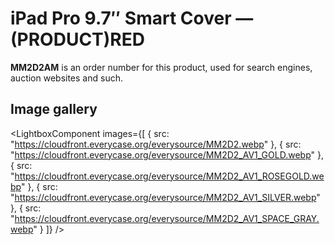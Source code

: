 
# iPad Pro 9.7″ Smart Cover — (PRODUCT)RED

<Callout type='info' emoji='👉🏻'>**MM2D2AM** is an order number for this product, used for search engines, auction websites and such.</Callout>

## Image gallery

<LightboxComponent
    images={[
      {
        src: "https://cloudfront.everycase.org/everysource/MM2D2.webp"
      },
      {
        src: "https://cloudfront.everycase.org/everysource/MM2D2_AV1_GOLD.webp"
      },
      {
        src: "https://cloudfront.everycase.org/everysource/MM2D2_AV1_ROSEGOLD.webp"
      },
      {
        src: "https://cloudfront.everycase.org/everysource/MM2D2_AV1_SILVER.webp"
      },
      {
        src: "https://cloudfront.everycase.org/everysource/MM2D2_AV1_SPACE_GRAY.webp"
      }
    ]}
  />
